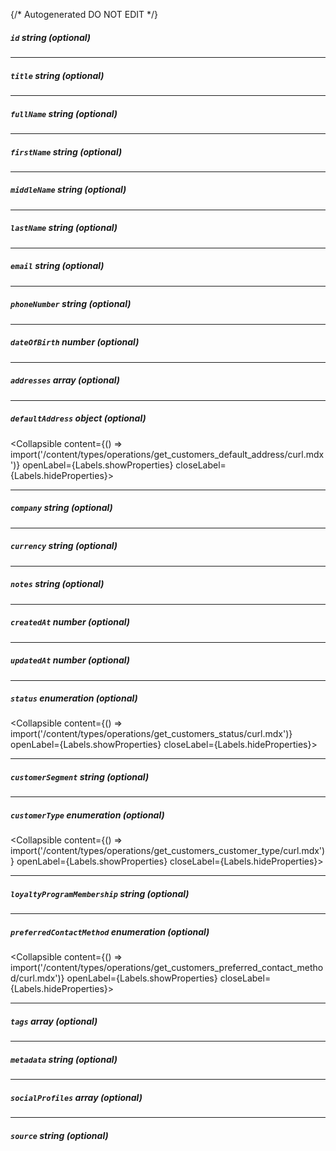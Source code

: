 {/* Autogenerated DO NOT EDIT  */}

##### `id` _string (optional)_

---
##### `title` _string (optional)_

---
##### `fullName` _string (optional)_

---
##### `firstName` _string (optional)_

---
##### `middleName` _string (optional)_

---
##### `lastName` _string (optional)_

---
##### `email` _string (optional)_

---
##### `phoneNumber` _string (optional)_

---
##### `dateOfBirth` _number (optional)_

---
##### `addresses` _array (optional)_

---
##### `defaultAddress` _object (optional)_
<Collapsible content={() => import('/content/types/operations/get_customers_default_address/curl.mdx')} openLabel={Labels.showProperties} closeLabel={Labels.hideProperties}>
</Collapsible>

---
##### `company` _string (optional)_

---
##### `currency` _string (optional)_

---
##### `notes` _string (optional)_

---
##### `createdAt` _number (optional)_

---
##### `updatedAt` _number (optional)_

---
##### `status` _enumeration (optional)_
<Collapsible content={() => import('/content/types/operations/get_customers_status/curl.mdx')} openLabel={Labels.showProperties} closeLabel={Labels.hideProperties}>
</Collapsible>

---
##### `customerSegment` _string (optional)_

---
##### `customerType` _enumeration (optional)_
<Collapsible content={() => import('/content/types/operations/get_customers_customer_type/curl.mdx')} openLabel={Labels.showProperties} closeLabel={Labels.hideProperties}>
</Collapsible>

---
##### `loyaltyProgramMembership` _string (optional)_

---
##### `preferredContactMethod` _enumeration (optional)_
<Collapsible content={() => import('/content/types/operations/get_customers_preferred_contact_method/curl.mdx')} openLabel={Labels.showProperties} closeLabel={Labels.hideProperties}>
</Collapsible>

---
##### `tags` _array (optional)_

---
##### `metadata` _string (optional)_

---
##### `socialProfiles` _array (optional)_

---
##### `source` _string (optional)_


